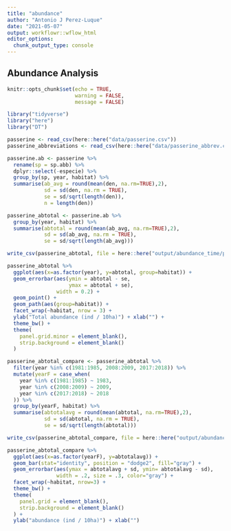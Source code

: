 ```yaml
---
title: "abundance"
author: "Antonio J Perez-Luque"
date: "2021-05-07"
output: workflowr::wflow_html
editor_options:
  chunk_output_type: console
---
```



## Abundance Analysis

```r
knitr::opts_chunk$set(echo = TRUE, 
                      warning = FALSE, 
                      message = FALSE)
```


```r
library("tidyverse")
library("here")
library("DT")
```

```r
passerine <- read_csv(here::here("data/passerine.csv")) 
passerine_abbreviations <- read_csv(here::here("data/passerine_abbrev.csv")) 

passerine.ab <- passerine %>% 
  rename(sp = sp.abb) %>% 
  dplyr::select(-especie) %>% 
  group_by(sp, year, habitat) %>% 
  summarise(ab_avg = round(mean(den, na.rm=TRUE),2), 
            sd = sd(den, na.rm = TRUE), 
            se = sd/sqrt(length(den)), 
            n = length(den))

passerine_abtotal <- passerine.ab %>% 
  group_by(year, habitat) %>% 
  summarise(abtotal = round(mean(ab_avg, na.rm=TRUE),2), 
            sd = sd(ab_avg, na.rm = TRUE), 
            se = sd/sqrt(length(ab_avg)))

write_csv(passerine_abtotal, file = here::here("output/abundance_time/passerine_abtotal.csv"))
```


```r
passerine_abtotal %>% 
  ggplot(aes(x=as.factor(year), y=abtotal, group=habitat)) + 
  geom_errorbar(aes(ymin = abtotal - se, 
                    ymax = abtotal + se),
                width = 0.2) +
  geom_point() + 
  geom_path(aes(group=habitat)) + 
  facet_wrap(~habitat, nrow = 3) + 
  ylab("Total abundance (ind / 10ha)") + xlab("") + 
  theme_bw() + 
  theme(
    panel.grid.minor = element_blank(),
    strip.background = element_blank()
  )
```



```r
passerine_abtotal_compare <- passerine_abtotal %>% 
  filter(year %in% c(1981:1985, 2008:2009, 2017:2018)) %>% 
  mutate(yearF = case_when(
    year %in% c(1981:1985) ~ 1983, 
    year %in% c(2008:2009) ~ 2009,
    year %in% c(2017:2018) ~ 2018
  )) %>% 
  group_by(yearF, habitat) %>% 
  summarise(abtotalavg = round(mean(abtotal, na.rm=TRUE),2), 
            sd = sd(abtotal, na.rm = TRUE), 
            se = sd/sqrt(length(abtotal)))

write_csv(passerine_abtotal_compare, file = here::here("output/abundance_time/passerine_abtotal_compare.csv"))
```

```r
passerine_abtotal_compare %>% 
  ggplot(aes(x=as.factor(yearF), y=abtotalavg)) + 
  geom_bar(stat="identity", position = "dodge2", fill="gray") + 
  geom_errorbar(aes(ymax = abtotalavg + sd, ymin= abtotalavg - sd), 
                width = .2, size = .3, color="gray") + 
  facet_wrap(~habitat, nrow=3) + 
  theme_bw() + 
  theme(
    panel.grid = element_blank(),
    strip.background = element_blank()
  ) +
  ylab("abundance (ind / 10ha)") + xlab("") 
```



